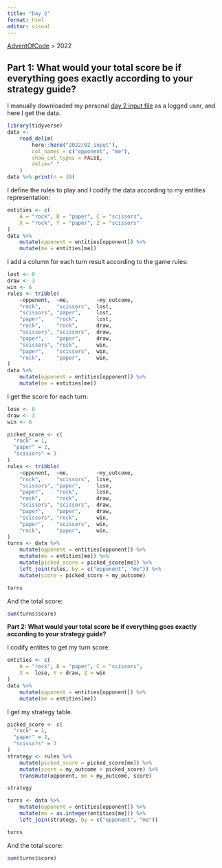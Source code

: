 ```yaml
---
title: "Day 2"
format: html
editor: visual
---
```


[AdventOfCode](https://jrosell.github.io/AdventOfCode/) \> 2022

## Part 1: What would your total score be if everything goes exactly according to your strategy guide?

I manually downloaded my personal [day 2 input file](https://adventofcode.com/2022/day/2) as a logged user, and here I get the data.

```r
library(tidyverse)
data <- 
    read_delim(
        here::here("2022/02_input"),
        col_names = c("opponent", "me"),
        show_col_types = FALSE,
        delim=" "
    )
data %>% print(n = 30)
```

I define the rules to play and I codify the data according to my entities representation:

```r
entities <- c(
    A = "rock", B = "paper", C = "scissors",
    X = "rock", Y = "paper", Z = "scissors"
)
data %>% 
    mutate(opponent = entities[opponent]) %>% 
    mutate(me = entities[me])
```

I add a column for each turn result according to the game rules:

```r
lost <- 0
draw <- 3
win <- 6
rules <- tribble(
    ~opponent,  ~me,         ~my_outcome,
    "rock",     "scissors",  lost,                  
    "scissors", "paper",     lost,
    "paper",    "rock",      lost,
    "rock",     "rock",      draw,
    "scissors", "scissors",  draw,
    "paper",    "paper",     draw,
    "scissors", "rock",      win,
    "paper",    "scissors",  win,
    "rock",     "paper",     win,
)
data %>% 
    mutate(opponent = entities[opponent]) %>% 
    mutate(me = entities[me])
```

I get the score for each turn:

```r
lose <- 0
draw <- 3
win <- 6

picked_score <- c(
  "rock" = 1,
  "paper" = 2, 
  "scissors" = 3
)
rules <- tribble(
    ~opponent,  ~me,         ~my_outcome,
    "rock",     "scissors",  lose,                  
    "scissors", "paper",     lose,
    "paper",    "rock",      lose,
    "rock",     "rock",      draw,
    "scissors", "scissors",  draw,
    "paper",    "paper",     draw,
    "scissors", "rock",      win,
    "paper",    "scissors",  win,
    "rock",     "paper",     win,
)
turns <- data %>% 
    mutate(opponent = entities[opponent]) %>% 
    mutate(me = entities[me]) %>% 
    mutate(picked_score = picked_score[me]) %>% 
    left_join(rules, by = c("opponent", "me")) %>% 
    mutate(score = picked_score + my_outcome) 

turns
```

And the total score:

```r
sum(turns$score)
```

**Part 2: What would your total score be if everything goes exactly according to your strategy guide?**

I codify entites to get my turn score.

```r
entities <- c(
    A = "rock", B = "paper", C = "scissors",
    X =  lose, Y = draw, Z = win
)
data %>% 
    mutate(opponent = entities[opponent]) %>% 
    mutate(me = entities[me])
```

I get my strategy table.

```r
picked_score <- c(
  "rock" = 1,
  "paper" = 2, 
  "scissors" = 3
)
strategy <- rules %>% 
    mutate(picked_score = picked_score[me]) %>% 
    mutate(score = my_outcome + picked_score) %>% 
    transmute(opponent, me = my_outcome, score)

strategy
```

```r
turns <- data %>% 
    mutate(opponent = entities[opponent]) %>% 
    mutate(me = as.integer(entities[me])) %>% 
    left_join(strategy, by = c("opponent", "me"))

turns
```

And the total score:

```r
sum(turns$score)
```
